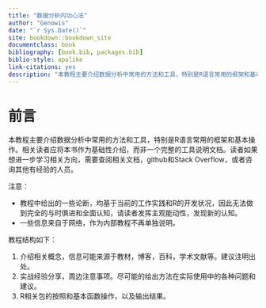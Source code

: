 ```yaml
--- 
title: "数据分析内功心法"
author: "Genowis"
date: "`r Sys.Date()`"
site: bookdown::bookdown_site
documentclass: book
bibliography: [book.bib, packages.bib]
biblio-style: apalike
link-citations: yes
description: "本教程主要介绍数据分析中常用的方法和工具，特别是R语言常用的框架和基本操作。相关读者应将本书作为基础性介绍，而非一个完整的工具说明文档。读者如果对于相关介绍想进一步学习，需要查阅相关文档，github和Stack Overflow，或者其他有经验的人员。同时，教程中给出的一些论断，均基于当前的工作实践和R的开发状况，因此无法做到完全的与时俱进和全面认知，请读者发挥主观能动性，发现新的认知。"
---
```


# 前言

本教程主要介绍数据分析中常用的方法和工具，特别是R语言常用的框架和基本操作。相关读者应将本书作为基础性介绍，而非一个完整的工具说明文档。读者如果想进一步学习相关方向，需要查阅相关文档，github和Stack Overflow，或者咨询其他有经验的人员。

注意：

* 教程中给出的一些论断，均基于当前的工作实践和R的开发状况，因此无法做到完全的与时俱进和全面认知，请读者发挥主观能动性，发现新的认知。
* 一些信息来自于网络，作为内部教程不再单独说明。

教程结构如下：

1. 介绍相关概念，信息可能来源于教材，博客，百科，学术文献等。建议注明出处。
2. 实战经验分享，周边注意事项。尽可能的给出方法在实际使用中的各种问题和建议。
3. R相关包的按照和基本函数操作，以及输出结果。
